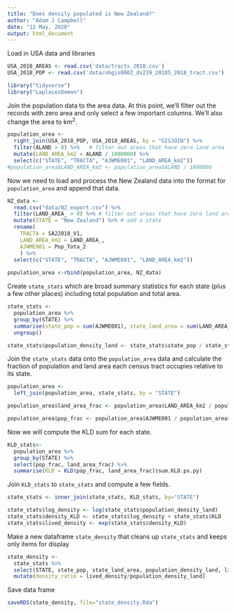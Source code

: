 ```yaml
---
title: "Does densily populated is New Zealand?"
author: "Adam J Campbell"
date: "12 May, 2020"
output: html_document
---
```


Load in USA data and libraries
```r

USA_2018_AREAS <- read.csv('data/tracts_2018.csv')
USA_2018_POP <- read.csv('data/nhgis0002_ds239_20185_2018_tract.csv')

library("tidyverse")
library("LaplacesDemon")
```

Join the population data to the area data.  At this point, we'll filter out the records with zero area and only select a few important columns.  We'll also change the area to km<sup>2</sup>.

```r
population_area <- 
  right_join(USA_2018_POP, USA_2018_AREAS, by = "GISJOIN") %>%
  filter(ALAND > 0) %>%   # filter out areas that have zero land area
  mutate(LAND_AREA_km2 = ALAND / 1000000) %>%
  select(c("STATE", "TRACTA", "AJWME001", "LAND_AREA_km2"))
#population_area$LAND_AREA_km2 <- population_area$ALAND / 1000000
```

Now we need to load and process the New Zealand data into the format for `population_area` and append that data.
```r
NZ_data <-
  read.csv("data/NZ_export.csv") %>%
  filter(LAND_AREA_ > 0) %>% # filter out areas that have zero land area
  mutate(STATE = "New Zealand") %>% # add a state 
  rename(
    TRACTA = SA22018_V1,
    LAND_AREA_km2 = LAND_AREA_,
    AJWME001 = Pop_Tota_2
    ) %>%
  select(c("STATE", "TRACTA", "AJWME001", "LAND_AREA_km2"))
  
population_area <-rbind(population_area, NZ_data)

```


Create `state_stats` which are broad summary statistics for each state (plus a few other places) including total population and total area.

```r
state_stats <-
  population_area %>%
  group_by(STATE) %>%
  summarise(state_pop = sum(AJWME001), state_land_area = sum(LAND_AREA_km2)) %>%
  ungroup()

state_stats$population_density_land <- state_stats$state_pop / state_stats$state_land_area
```

Join the `state_stats` data onto the `population_area` data and calculate the fraction of population and land area each census tract occupies relative to its state.

```r
population_area <-
  left_join(population_area, state_stats, by = "STATE")

population_area$land_area_frac <- population_area$LAND_AREA_km2 / population_area$state_land_area

population_area$pop_frac <- population_area$AJWME001 / population_area$state_pop
```

Now we will compute the KLD sum for each state.  

```r

KLD_stats<-
  population_area %>%
  group_by(STATE) %>%
  select(pop_frac, land_area_frac) %>%
  summarise(KLD = KLD(pop_frac, land_area_frac)$sum.KLD.px.py)

```

Join `KLD_stats` to `state_stats` and compute a few fields. 

```r
state_stats <- inner_join(state_stats, KLD_stats, by="STATE")

state_stats$log_density <- log(state_stats$population_density_land)
state_stats$density_KLD <- state_stats$log_density + state_stats$KLD
state_stats$lived_density <- exp(state_stats$density_KLD)
```

Make a new dataframe `state_density` that cleans up `state_stats` and keeps only items for display

```r
state_density <- 
  state_stats %>%
  select(STATE, state_pop, state_land_area, population_density_land, lived_density) %>%
  mutate(density_ratio = lived_density/population_density_land)
```


Save data frame
```r
saveRDS(state_density, file="state_density.Rda")
```




